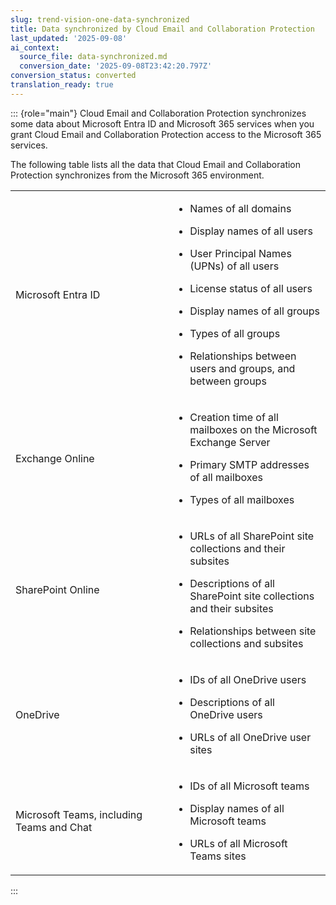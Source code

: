 ```yaml
---
slug: trend-vision-one-data-synchronized
title: Data synchronized by Cloud Email and Collaboration Protection
last_updated: '2025-09-08'
ai_context:
  source_file: data-synchronized.md
  conversion_date: '2025-09-08T23:42:20.797Z'
conversion_status: converted
translation_ready: true
---
```


::: {role="main"}
Cloud Email and Collaboration Protection synchronizes some data about Microsoft Entra ID and Microsoft 365 services when you grant Cloud Email and Collaboration Protection access to the Microsoft 365 services.

The following table lists all the data that Cloud Email and Collaboration Protection synchronizes from the Microsoft 365 environment.

<table>
<colgroup>
<col style="width: 50%" />
<col style="width: 50%" />
</colgroup>
<tbody>
<tr>
<td><p>Microsoft Entra ID</p></td>
<td><ul>
<li><p>Names of all domains</p></li>
<li><p>Display names of all users</p></li>
<li><p>User Principal Names (UPNs) of all users</p></li>
<li><p>License status of all users</p></li>
<li><p>Display names of all groups</p></li>
<li><p>Types of all groups</p></li>
<li><p>Relationships between users and groups, and between groups</p></li>
</ul></td>
</tr>
<tr>
<td><p>Exchange Online</p></td>
<td><ul>
<li><p>Creation time of all mailboxes on the Microsoft Exchange Server</p></li>
<li><p>Primary SMTP addresses of all mailboxes</p></li>
<li><p>Types of all mailboxes</p></li>
</ul></td>
</tr>
<tr>
<td><p>SharePoint Online</p></td>
<td><ul>
<li><p>URLs of all SharePoint site collections and their subsites</p></li>
<li><p>Descriptions of all SharePoint site collections and their subsites</p></li>
<li><p>Relationships between site collections and subsites</p></li>
</ul></td>
</tr>
<tr>
<td><p>OneDrive</p></td>
<td><ul>
<li><p>IDs of all OneDrive users</p></li>
<li><p>Descriptions of all OneDrive users</p></li>
<li><p>URLs of all OneDrive user sites</p></li>
</ul></td>
</tr>
<tr>
<td><p>Microsoft Teams, including Teams and Chat</p></td>
<td><ul>
<li><p>IDs of all Microsoft teams</p></li>
<li><p>Display names of all Microsoft teams</p></li>
<li><p>URLs of all Microsoft Teams sites</p></li>
</ul></td>
</tr>
</tbody>
</table>
:::
